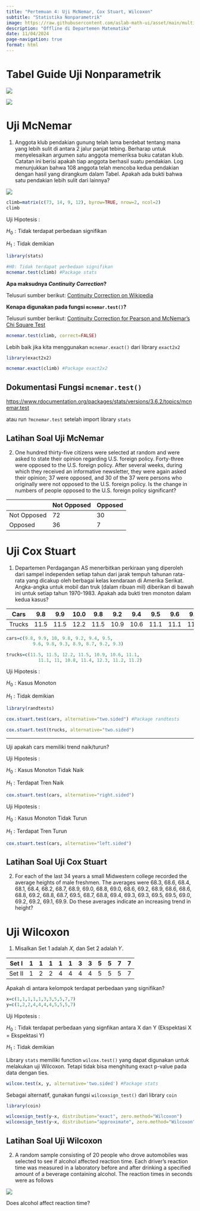 ---
title: "Pertemuan 4: Uji McNemar, Cox Stuart, Wilcoxon"
subtitle: "Statistika Nonparametrik"
image: https://raw.githubusercontent.com/aslab-math-ui/asset/main/multivariat_dan_nonparametrik/static/tabelconover1.png
description: "Offline di Departemen Matematika"
date: 11/04/2024
page-navigation: true
format: html
---

# Tabel Guide Uji Nonparametrik

![](https://raw.githubusercontent.com/aslab-math-ui/asset/main/multivariat_dan_nonparametrik/static/tabelconover1.png)

![](https://raw.githubusercontent.com/aslab-math-ui/asset/main/multivariat_dan_nonparametrik/static/tabelconover2.png)

# Uji McNemar

1. Anggota klub pendakian gunung telah lama berdebat tentang mana yang lebih sulit di antara 2 jalur panjat tebing. Berharap untuk menyelesaikan argumen satu anggota memeriksa buku catatan klub. Catatan ini berisi apakah tiap anggota berhasil suatu pendakian. Log menunjukkan bahwa 108 anggota telah mencoba kedua pendakian dengan hasil yang dirangkum dalam Tabel. Apakah ada bukti bahwa satu pendakian lebih sulit dari lainnya?  

![](https://raw.githubusercontent.com/aslab-math-ui/asset/main/multivariat_dan_nonparametrik/static/latsol_mcnemar.png)

```{r}
climb=matrix(c(73, 14, 9, 12), byrow=TRUE, nrow=2, ncol=2)
climb
```

Uji Hipotesis : 

$H_0: \text{Tidak terdapat perbedaan signifikan}$  

$H_1: \text{Tidak demikian}$

```{r}
library(stats)

#H0: Tidak terdapat perbedaan signifikan
mcnemar.test(climb) #Package stats
```

**Apa maksudnya *Continuity Correction*?**

Telusuri sumber berikut: [Continuity Correction on Wikipedia](https://en.wikipedia.org/wiki/Continuity_correction)

**Kenapa digunakan pada fungsi `mcnemar.test()`?**

Telusuri sumber berikut: [Continuity Correction for Pearson and McNemar's Chi Square Test](https://stats.stackexchange.com/questions/6448/continuity-correction-for-pearson-and-mcnemars-chi-square-test)

```{r}
mcnemar.test(climb, correct=FALSE)
```

Lebih baik jika kita menggunakan `mcnemar.exact()` dari library `exact2x2`

```{r}
library(exact2x2)

mcnemar.exact(climb) #Package exact2x2
```

::: {.callout-tip}
# Dokumentasi Fungsi `mcnemar.test()`
[https://www.rdocumentation.org/packages/stats/versions/3.6.2/topics/mcnemar.test](https://www.rdocumentation.org/packages/stats/versions/3.6.2/topics/mcnemar.test)

atau run `?mcnemar.test` setelah import library `stats`
:::

## Latihan Soal Uji McNemar

2. One hundred thirty-five citizens were selected at random and were asked to state their opinion regarding U.S. foreign policy. Forty-three were opposed to the U.S. foreign policy. After several weeks, during which they received an informative newsletter, they were again asked their opinion; 37 were opposed, and 30 of the 37 were persons who originally were not opposed to the U.S. foreign policy. Is the change in numbers of people opposed to the U.S. foreign policy significant?

||Not Opposed|Opposed|
|---|---|---|
|Not Opposed|72|30|
|Opposed|36|7|


# Uji Cox Stuart
1. Departemen Perdagangan AS menerbitkan perkiraan yang diperoleh dari sampel independen setiap tahun dari jarak tempuh tahunan rata-rata yang dicakup oleh berbagai kelas kendaraan di Amerika Serikat. Angka-angka untuk mobil dan truk (dalam ribuan mil) diberikan di bawah ini untuk setiap tahun 1970-1983. Apakah ada bukti tren monoton dalam kedua kasus?  

|Cars|9.8|9.9|10.0|9.8|9.2|9.4|9.5|9.6|9.8|9.3|8.9|8.7|9.2|9.3|
|---|---|---|---|---|---|---|---|---|---|---|---|---|---|---|
|Trucks|11.5|11.5|12.2|11.5|10.9|10.6|11.1|11.1|11.0|10.8|11.4|12.3|11.2|11.2|

```{r}
cars=c(9.8, 9.9, 10, 9.8, 9.2, 9.4, 9.5, 
          9.6, 9.8, 9.3, 8.9, 8.7, 9.2, 9.3)

trucks=c(11.5, 11.5, 12.2, 11.5, 10.9, 10.6, 11.1, 
            11.1, 11, 10.8, 11.4, 12.3, 11.2, 11.2)
```

Uji Hipotesis : 

$H_0: \text{Kasus Monoton}$  

$H_1: \text{Tidak demikian}$

```{r}
library(randtests)

cox.stuart.test(cars, alternative="two.sided") #Package randtests

cox.stuart.test(trucks, alternative="two.sided")
```

---

Uji apakah cars memiliki trend naik/turun?

Uji Hipotesis : 

$H_0: \text{Kasus Monoton Tidak Naik}$  

$H_1: \text{Terdapat Tren Naik}$

```{r}
cox.stuart.test(cars, alternative="right.sided") 
```

Uji Hipotesis : 

$H_0: \text{Kasus Monoton Tidak Turun}$  

$H_1: \text{Terdapat Tren Turun}$

```{r}
cox.stuart.test(cars, alternative="left.sided") 
```


## Latihan Soal Uji Cox Stuart

2. For each of the last 34 years a small Midwestern college recorded the average heights of male freshmen. The averages were 68.3, 68.6, 68.4, 68.1, 68.4, 68.2, 68.7, 68.9, 69.0, 68.8, 69.0, 68.6, 69.2, 68.9, 68.6, 68.6, 68.8, 69.2, 68.8, 68.7, 69.5, 68.7, 68.8, 69.4, 69.3, 69.3, 69.5, 69.5, 69.0, 69.2, 69.2, 69.1, 69.9. Do these averages indicate an increasing trend in height?

# Uji Wilcoxon

1. Misalkan Set 1 adalah 𝑋, dan Set 2 adalah 𝑌. 

|Set I|1|1|1|1|1|3|3|5|5|7|7|
|---|---|---|---|---|---|---|---|---|---|---|---|
|Set II|1|2|2|4|4|4|4|5|5|5|7|

Apakah di antara kelompok terdapat perbedaan yang signifikan? 

```{r}
x=c(1,1,1,1,1,3,3,5,5,7,7)
y=c(1,2,2,4,4,4,4,5,5,5,7)
```

Uji Hipotesis : 

$H_0: \text{Tidak terdapat perbedaan yang signfikan antara X dan Y (Ekspektasi X = Ekspektasi Y)}$  

$H_1: \text{Tidak demikian}$

Library `stats` memiliki function `wilcox.test()` yang dapat digunakan untuk melakukan uji Wilcoxon. Tetapi tidak bisa menghitung exact p-value pada data dengan ties.

```{r}
wilcox.test(x, y, alternative='two.sided') #Package stats
```

Sebagai alternatif, gunakan fungsi `wilcoxsign_test()` dari library `coin`

```{r}
library(coin)

wilcoxsign_test(y~x, distribution="exact", zero.method="Wilcoxon")
wilcoxsign_test(y~x, distribution="approximate", zero.method="Wilcoxon")
```

## Latihan Soal Uji Wilcoxon

2. A random sample consisting of 20 people who drove automobiles was selected to see if alcohol 
affected reaction time. Each driver's reaction time was measured in a laboratory before and after 
drinking a specified amount of a beverage containing alcohol. The reaction times in seconds were as 
follows

![](https://raw.githubusercontent.com/aslab-math-ui/asset/main/multivariat_dan_nonparametrik/static/latsol_wilcoxon.png)

Does alcohol affect reaction time? 

